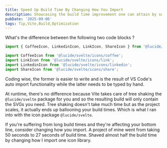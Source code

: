 ```yaml
---
title: Speed Up Build Time By Changing How You Import
description: Showcasing the build time improvement one can attain by switching to absolute imports
pubDate: '2025-09-06'
tags: Tip,Vite,Build,Optimization
---
```


What's the difference between the following two code blocks ?

```ts
import { CoffeeIcon, LinkedinIcon, LinkIcon, ShareIcon } from '@lucide/svelte';
```

```ts
import CoffeeIcon from '@lucide/svelte/icons/coffee';
import LinkIcon from '@lucide/svelte/icons/link';
import LinkedinIcon from '@lucide/svelte/icons/linkedin';
import ShareIcon from '@lucide/svelte/icons/share';
```

Coding wise, the former is easier to write and is the result of VS Code's auto import functionality while the latter needs to be typed by hand.

At runtime, there's no difference because Vite takes care of tree shaking the `@lucide/svelte` package for you and so the resulting build will only contain the SVGs you need. Tree shaking doesn't take much time but as the project scales, it actually ends up ballooning your build times. Which is what I ran into with the icon package `@lucide/svelte`.

If you're suffering from long build times and they're affecting your bottom line, consider changing how you import. A project of mine went from taking 50 seconds to 27 seconds of build time. Shaved almost half the build time by changing how I import one icon library.
